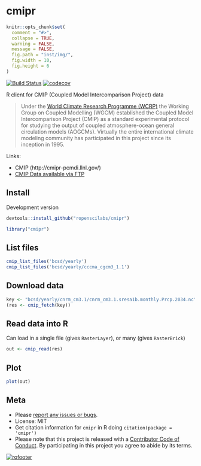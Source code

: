 cmipr
=====

```r
knitr::opts_chunk$set(
  comment = "#>",
  collapse = TRUE,
  warning = FALSE,
  message = FALSE,
  fig.path = "inst/img/",
  fig.width = 10,
  fig.height = 6
)
```

[![Build Status](https://travis-ci.org/ropenscilabs/cmipr.svg?branch=master)](https://travis-ci.org/ropenscilabs/cmipr)
[![codecov](https://codecov.io/gh/ropenscilabs/cmipr/branch/master/graph/badge.svg)](https://codecov.io/gh/ropenscilabs/cmipr)

R client for CMIP (Coupled Model Intercomparison Project) data

> Under the [World Climate Research Programme (WCRP)](https://www.wcrp-climate.org/) the Working Group on Coupled Modelling (WGCM) established the Coupled Model Intercomparison Project (CMIP) as a standard experimental protocol for studying the output of coupled atmosphere-ocean general circulation models (AOGCMs). Virtually the entire international climate modeling community has participated in this project since its inception in 1995.

Links:

* CMIP (http://cmipr-pcmdi.llnl.gov/)
* [CMIP Data available via FTP](http://gdo-dcp.ucllnl.org/downscaled_cmip_projections/dcpInterface.html#Projections:%20Complete%20Archives)

## Install

Development version

```r
devtools::install_github("ropenscilabs/cmipr")
```

```r
library("cmipr")
```

## List files

```r
cmip_list_files('bcsd/yearly')
cmip_list_files('bcsd/yearly/cccma_cgcm3_1.1')
```

## Download data

```r
key <- "bcsd/yearly/cnrm_cm3.1/cnrm_cm3.1.sresa1b.monthly.Prcp.2034.nc"
(res <- cmip_fetch(key))
```

## Read data into R

Can load in a single file (gives `RasterLayer`), or many (gives `RasterBrick`)

```r
out <- cmip_read(res)
```

## Plot

```r
plot(out)
```


## Meta

* Please [report any issues or bugs](https://github.com/ropenscilabs/cmipr/issues).
* License: MIT
* Get citation information for `cmipr` in R doing `citation(package = 'cmipr')`
* Please note that this project is released with a [Contributor Code of Conduct](CONDUCT.md). By participating in this project you agree to abide by its terms.

[![rofooter](https://ropensci.org/public_images/github_footer.png)](https://ropensci.org)
